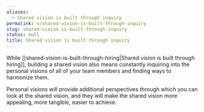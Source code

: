 ```yaml
---
aliases:
  - Shared vision is built through inquiry
permalink: n/shared-vision-is-built-through-inquiry
slug: shared-vision-is-built-through-inquiry
status: null
title: Shared vision is built through inquiry
---
```

While [[shared-vision-is-built-through-hiring|Shared vision is built through hiring]], building a shared vision also means constantly inquiring into the personal visions of all of your team members and finding ways to harmonize them.

Personal visions will provide additional perspectives through which you can look at the shared vision, and they will make the shared vision more appealing, more tangible, easier to achieve.
